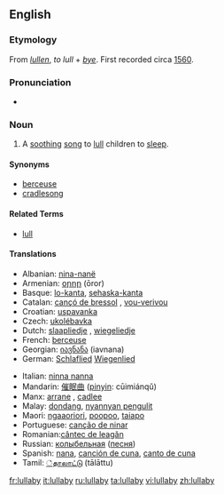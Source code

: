 ==English==

===Etymology===
From {{ME.}} ''[[lullen]]'', ''to lull'' + ''[[bye]]''. First recorded circa [[w:1560|1560]].

===Pronunciation===
*{{audio|en-us-lullabye.ogg|Audio (US)}}

===Noun===
{{en-noun|lullab|ies}}

# A [[soothing]] [[song]] to [[lull]] children to [[sleep]].

====Synonyms====
*[[berceuse]]
*[[cradlesong]]

====Related Terms====
*[[lull]]

====Translations====
{{top}}
*Albanian: [[nina-nanë]]
*Armenian: [[օրոր]] (ōror)
*Basque: [[lo-kanta]], [[sehaska-kanta]]
*Catalan: [[cançó de bressol]] {{f}}, [[vou-verivou]] {{m}}
*Croatian: [[uspavanka]]
*Czech: [[ukolébavka]] {{f}}
*Dutch: [[slaapliedje]] {{n}}, [[wiegeliedje]] {{n}}
*French: [[berceuse]] {{f}}
*Georgian: [[იავნანა]] (iavnana)
*German: [[Schlaflied]] {{n}} [[Wiegenlied]] {{n}}
{{mid}}
*Italian: [[ninna nanna]] {{f}}
*Mandarin: [[催眠曲]] ([[pinyin]]: cūimiánqǔ)
*Manx: [[arrane]] {{m}}, [[cadlee]]
*Malay: [[dondang]], [[nyannyan pengulit]]
*Maori: [[ngaaoriori]], [[poopoo]], [[taiapo]]
*Portuguese: [[canção de ninar]] {{f}}
*Romanian:[[cântec de leagăn]] {{n}}
*Russian: [[колыбельная]] ([[песня]]) {{f}}
*Spanish: [[nana]], [[canción de cuna]], [[canto de cuna]] {{f}}
*Tamil: [[்தாலாட்டு]] (tālāttu)
{{bottom}}

[[fr:lullaby]]
[[it:lullaby]]
[[ru:lullaby]]
[[ta:lullaby]]
[[vi:lullaby]]
[[zh:lullaby]]